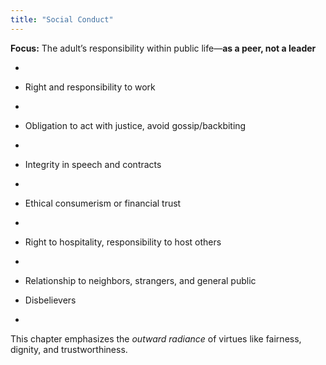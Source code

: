 ```yaml
---
title: "Social Conduct"
---
```


**Focus:** The adult’s responsibility within public life—**as a peer, not a leader**

-   

-   Right and responsibility to work

-   

-   Obligation to act with justice, avoid gossip/backbiting

-   

-   Integrity in speech and contracts

-   

-   Ethical consumerism or financial trust

-   

-   Right to hospitality, responsibility to host others

-   

-   Relationship to neighbors, strangers, and general public

-   Disbelievers

-   

This chapter emphasizes the *outward radiance* of virtues like fairness, dignity, and trustworthiness.
